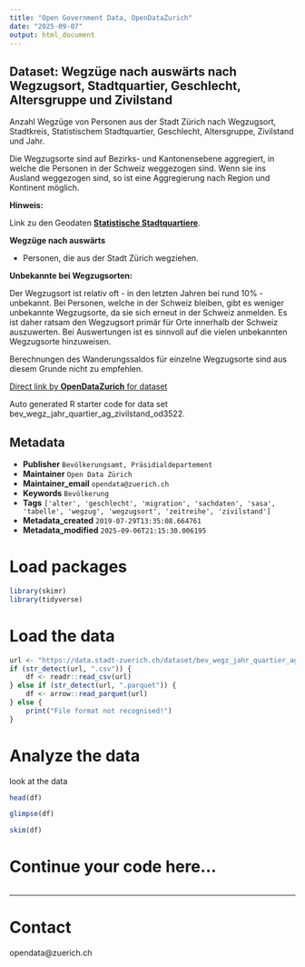 ```yaml
---
title: "Open Government Data, OpenDataZurich"
date: "2025-09-07"
output: html_document
---
```


## Dataset: Wegzüge nach auswärts nach Wegzugsort, Stadtquartier, Geschlecht, Altersgruppe und Zivilstand


Anzahl Wegzüge von Personen aus der Stadt Zürich nach Wegzugsort, Stadtkreis, Statistischem Stadtquartier, Geschlecht, Altersgruppe, Zivilstand und Jahr.

Die Wegzugsorte sind auf Bezirks- und Kantonensebene aggregiert, in welche die Personen in der Schweiz weggezogen sind. Wenn sie ins Ausland weggezogen sind, so ist eine Aggregierung nach Region und Kontinent möglich.


**Hinweis:**

 Link zu den Geodaten [**Statistische Stadtquartiere**](https://data.stadt-zuerich.ch/dataset/geo_statistische_quartiere).

[]()

**Wegzüge nach auswärts**

 - Personen, die aus der Stadt Zürich wegziehen.
 

[]()

**Unbekannte bei Wegzugsorten:**


Der Wegzugsort ist relativ oft - in den letzten Jahren bei rund 10% - unbekannt. Bei Personen, welche in der Schweiz bleiben, gibt es weniger unbekannte Wegzugsorte, da sie sich erneut in der Schweiz anmelden. Es ist daher ratsam den Wegzugsort primär für Orte innerhalb der Schweiz auszuwerten. Bei Auswertungen ist es sinnvoll auf die vielen unbekannten Wegzugsorte hinzuweisen. 

Berechnungen des Wanderungssaldos  für einzelne Wegzugsorte sind aus diesem Grunde nicht zu empfehlen.


[]()



[Direct link by **OpenDataZurich** for dataset](https://data.stadt-zuerich.ch/dataset/bev_wegz_jahr_quartier_ag_zivilstand_od3522)

Auto generated R starter code for data set bev_wegz_jahr_quartier_ag_zivilstand_od3522.

## Metadata

- **Publisher** `Bevölkerungsamt, Präsidialdepartement`
- **Maintainer** `Open Data Zürich`
- **Maintainer_email** `opendata@zuerich.ch`
- **Keywords** `Bevölk­erung`
- **Tags** `['alter', 'geschlecht', 'migration', 'sachdaten', 'sasa', 'tabelle', 'wegzug', 'wegzugsort', 'zeitreihe', 'zivilstand']`
- **Metadata_created** `2019-07-29T13:35:08.664761`
- **Metadata_modified** `2025-09-06T21:15:30.006195`


# Load packages

```r
library(skimr)
library(tidyverse)
```

# Load the data

```r
url <- "https://data.stadt-zuerich.ch/dataset/bev_wegz_jahr_quartier_ag_zivilstand_od3522/download/BEV352OD3522.csv"
if (str_detect(url, ".csv")) {
    df <- readr::read_csv(url)
} else if (str_detect(url, ".parquet")) {
    df <- arrow::read_parquet(url)
} else {
    print("File format not recognised!")
}
```

# Analyze the data

look at the data
```r
head(df)
```

```r
glimpse(df)
```

```r
skim(df)
```

# Continue your code here...

```r

```

------------------------------------------------------------------------

# Contact

opendata@zuerich.ch
